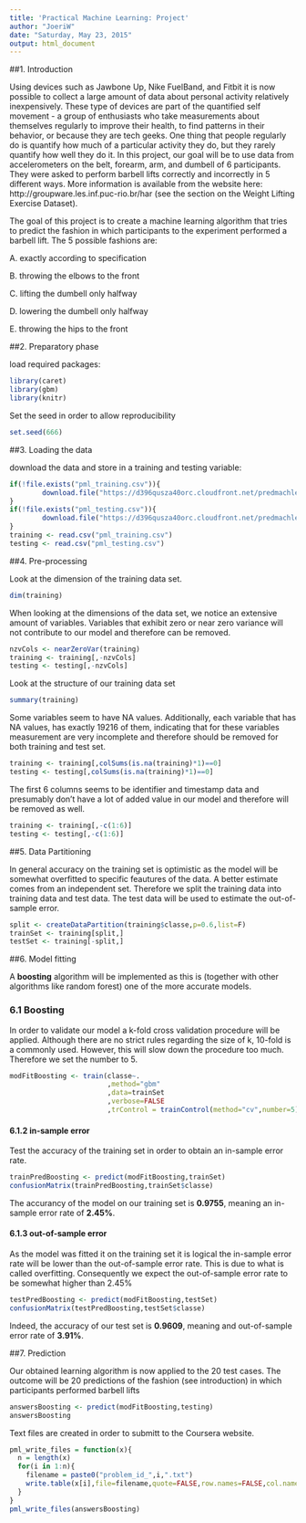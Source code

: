 ```yaml
---
title: 'Practical Machine Learning: Project'
author: "JoeriW"
date: "Saturday, May 23, 2015"
output: html_document
---
```


##1. Introduction

Using devices such as Jawbone Up, Nike FuelBand, and Fitbit it is now possible to collect a large amount of data about personal activity relatively inexpensively. These type of devices are part of the quantified self movement - a group of enthusiasts who take measurements about themselves regularly to improve their health, to find patterns in their behavior, or because they are tech geeks. One thing that people regularly do is quantify how much of a particular activity they do, but they rarely quantify how well they do it. In this project, our goal will be to use data from accelerometers on the belt, forearm, arm, and dumbell of 6 participants. They were asked to perform barbell lifts correctly and incorrectly in 5 different ways. More information is available from the website here: http://groupware.les.inf.puc-rio.br/har (see the section on the Weight Lifting Exercise Dataset). 


The goal of this project is to create a machine learning algorithm that tries to predict the fashion in which participants to the experiment performed a barbell lift. The 5 possible fashions are:

A. exactly according to specification

B. throwing the elbows to the front 

C. lifting the dumbell only halfway 

D. lowering the dumbell only halfway 

E. throwing the hips to the front 


##2. Preparatory phase

load required packages:

```r
library(caret)
library(gbm)
library(knitr)
```

Set the seed in order to allow reproducibility

```r
set.seed(666)
```


##3. Loading the data

download the data and store in a training and testing variable:

```r
if(!file.exists("pml_training.csv")){
        download.file("https://d396qusza40orc.cloudfront.net/predmachlearn/pml-training.csv","pml_training.csv")
}
if(!file.exists("pml_testing.csv")){
        download.file("https://d396qusza40orc.cloudfront.net/predmachlearn/pml-training.csv","pml_testing.csv")
}
training <- read.csv("pml_training.csv")
testing <- read.csv("pml_testing.csv")
```

##4. Pre-processing

Look at the dimension of the training data set.

```r
dim(training)
```

When looking at the dimensions of the data set, we notice an extensive amount of variables. Variables that exhibit zero or near zero variance will not contribute to our model and therefore can be removed.

```r
nzvCols <- nearZeroVar(training)
training <- training[,-nzvCols]
testing <- testing[,-nzvCols]
```

Look at the structure of our training data set

```r
summary(training) 
```

Some variables seem to have NA values. Additionally, each variable that has NA values, has exactly 19216 of them, indicating that for these variables measurement are very incomplete and therefore should be removed for both training and test set.

```r
training <- training[,colSums(is.na(training)*1)==0]
testing <- testing[,colSums(is.na(training)*1)==0]
```

The first 6 columns seems to be identifier and timestamp data and presumably don't have a lot of added value in our model and therefore will
be removed as well.

```r
training <- training[,-c(1:6)]
testing <- testing[,-c(1:6)]
```

##5. Data Partitioning

In general accuracy on the training set is optimistic as the model will be somewhat overfitted to specific feautures of the data. A better estimate
comes from an independent set. Therefore we split the training data into training data and test data. The test data will be used to estimate the
out-of-sample error.

```r
split <- createDataPartition(training$classe,p=0.6,list=F)
trainSet <- training[split,]
testSet <- training[-split,]
```

##6. Model fitting

A **boosting** algorithm will be implemented as this is (together with other algorithms like random forest) one of the more accurate models.

### 6.1 Boosting

In order to validate our model a k-fold cross validation procedure will be applied. Although there are no strict rules regarding the size of k, 10-fold is a commonly used. However, this will slow down the procedure too much. Therefore we set the number to 5.

```r
modFitBoosting <- train(classe~.
                        ,method="gbm"
                        ,data=trainSet
                        ,verbose=FALSE
                        ,trControl = trainControl(method="cv",number=5))
```
#### 6.1.2 in-sample error

Test the accuracy of the training set in order to obtain an in-sample error rate.

```r
trainPredBoosting <- predict(modFitBoosting,trainSet)
confusionMatrix(trainPredBoosting,trainSet$classe)
```

The accurancy of the model on our training set is **0.9755**, meaning an in-sample error rate of **2.45%**.

#### 6.1.3 out-of-sample error

As the model was fitted it on the training set it is logical the in-sample error rate will be lower than the out-of-sample error rate. This is due to what is called overfitting. Consequently we expect the out-of-sample error rate to be somewhat higher than 2.45%

```r
testPredBoosting <- predict(modFitBoosting,testSet)
confusionMatrix(testPredBoosting,testSet$classe)
```

Indeed, the accuracy of our test set is **0.9609**, meaning and out-of-sample error rate of **3.91%**.

##7. Prediction

Our obtained learning algorithm is now applied to the 20 test cases. The outcome will be 20 predictions of the fashion (see introduction) in which participants performed barbell lifts

```r
answersBoosting <- predict(modFitBoosting,testing)
answersBoosting
```

Text files are created in order to submitt to the Coursera website.

```r
pml_write_files = function(x){
  n = length(x)
  for(i in 1:n){
    filename = paste0("problem_id_",i,".txt")
    write.table(x[i],file=filename,quote=FALSE,row.names=FALSE,col.names=FALSE)
  }
}
pml_write_files(answersBoosting)
```


